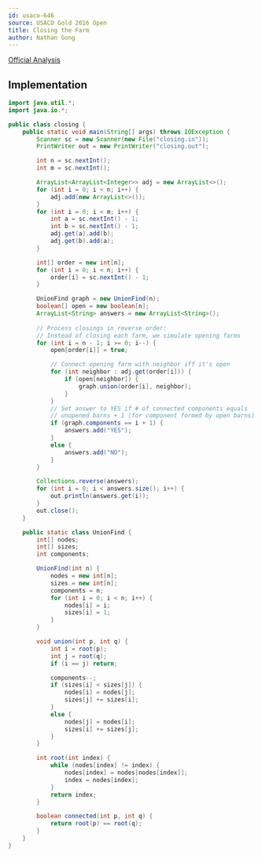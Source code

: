 ```yaml
---
id: usaco-646
source: USACO Gold 2016 Open
title: Closing the Farm
author: Nathan Gong
---
```


[Official Analysis](http://www.usaco.org/current/data/sol_closing_gold_open16.html)

## Implementation

<LanguageSection>

<JavaSection>

```java
import java.util.*;
import java.io.*;

public class closing {
	public static void main(String[] args) throws IOException {
		Scanner sc = new Scanner(new File("closing.in"));
		PrintWriter out = new PrintWriter("closing.out");

		int n = sc.nextInt();
		int m = sc.nextInt();

		ArrayList<ArrayList<Integer>> adj = new ArrayList<>();
		for (int i = 0; i < n; i++) {
			adj.add(new ArrayList<>());
		}
		for (int i = 0; i < m; i++) {
			int a = sc.nextInt() - 1;
			int b = sc.nextInt() - 1;
			adj.get(a).add(b);
			adj.get(b).add(a);
		}

		int[] order = new int[n];
		for (int i = 0; i < n; i++) {
			order[i] = sc.nextInt() - 1;
		}

		UnionFind graph = new UnionFind(n);
		boolean[] open = new boolean[n];
		ArrayList<String> answers = new ArrayList<String>();
		
		// Process closings in reverse order:
		// Instead of closing each farm, we simulate opening farms
		for (int i = n - 1; i >= 0; i--) {
			open[order[i]] = true;

			// Connect opening farm with neighbor iff it's open
			for (int neighbor : adj.get(order[i])) {
				if (open[neighbor]) {
					graph.union(order[i], neighbor);
				}
			}
			// Set answer to YES if # of connected components equals
			// unopened barns + 1 (for component formed by open barns)
			if (graph.components == i + 1) {
				answers.add("YES");
			}
			else {
				answers.add("NO");
			}
		}

		Collections.reverse(answers);
		for (int i = 0; i < answers.size(); i++) {
			out.println(answers.get(i));
		}
		out.close();
	}

	public static class UnionFind {
		int[] nodes;
		int[] sizes;
		int components;

		UnionFind(int n) {
			nodes = new int[n];
			sizes = new int[n];
			components = n;
			for (int i = 0; i < n; i++) {
				nodes[i] = i;
				sizes[i] = 1;
			}
		}

		void union(int p, int q) {
			int i = root(p);
			int j = root(q);
			if (i == j) return;

			components--;
			if (sizes[i] < sizes[j]) {
				nodes[i] = nodes[j];
				sizes[j] += sizes[i];
			}
			else {
				nodes[j] = nodes[i];
				sizes[i] += sizes[j];
			}
		}

		int root(int index) {
			while (nodes[index] != index) {
				nodes[index] = nodes[nodes[index]];
				index = nodes[index];
			}
			return index;
		}

		boolean connected(int p, int q) {
			return root(p) == root(q);
		}
	}
}
```

</JavaSection>

</LanguageSection>
